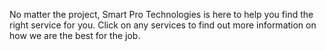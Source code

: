 No matter the project, Smart Pro Technologies is here to help you find the right service for you. Click on any services to find out more information on how we are the best for the job.

